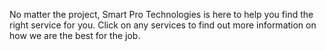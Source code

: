 No matter the project, Smart Pro Technologies is here to help you find the right service for you. Click on any services to find out more information on how we are the best for the job.

